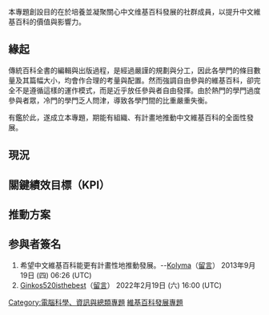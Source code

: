 {{Infobox
|name         = 
|bodystyle    = 
|title        = 
|titlestyle   = 
|image        = 
|imagestyle   = 
|caption      = 
|captionstyle = 
|headerstyle  = background:#ccf;
|labelstyle   = 
|datastyle    = 
|label1 = [[File:People_icon.svg|left]]
|data1 = '''這是一個[[Wikipedia:專題|專題]]'''，旨在提高維基百科<br>在某一特定領域內的條目質量。
|header2 = [[Wikipedia:維基百科發展專題|維基百科發展專題]]（[[Wikipedia_talk:維基百科發展專題|討論頁]]）
|label3 = 創立時間
|data3 = 2013年9月19日
|label4 = 宗旨
|data4 = 有組織、有計畫地推動中文維基百科<br>全面性發展
|label5 = 座右銘
|data5 = 超葡趕日
|header10 = 相關專題
|data11 = [[維基專題:維基百科維護|維基百科維護]]、[[WikiProject:传统百科全书条目|傳統百科全書條目]]、<br>[[WikiProject:基礎條目|基礎條目]]、[[WikiProject:跨語言維基|跨語言維基]]
|belowstyle = <!--background:#ddf;-->
|below = <!--下方文本-->
}}

本專題創設目的在於培養並凝聚關心中文维基百科發展的社群成員，以提升中文維基百科的價值與影響力。

== 緣起 ==
傳統百科全書的編輯與出版過程，是經過嚴謹的規劃與分工，因此各學門的條目數量及其篇幅大小，均會作合理的考量與配置。然而強調自由參與的維基百科，卻完全不是遵循這樣的運作模式，而是近乎放任參與者自由發揮。由於熱門的學門過度參與者眾，冷門的學門乏人問津，導致各學門間的比重嚴重失衡。

有鑑於此，遂成立本專題，期能有組織、有計畫地推動中文維基百科的全面性發展。

== 現況 ==

== 關鍵績效目標（KPI） ==

== 推動方案 ==

== 参與者簽名 ==
# 希望中文維基百科能更有計畫性地推動發展。--[[User:Kolyma|Kolyma]]（[[User_talk:Kolyma|留言]]） 2013年9月19日 (四) 06:26 (UTC)
#[[User:Ginkos520isthebest|Ginkos520isthebest]]（[[User_talk:Ginkos520isthebest|留言]]） 2022年2月19日 (六) 16:00 (UTC)

{{WikiProject Footer}}
[[Category:電腦科學、資訊與總類專題|Category:電腦科學、資訊與總類專題]]
[[Category:維基百科發展專題|]]